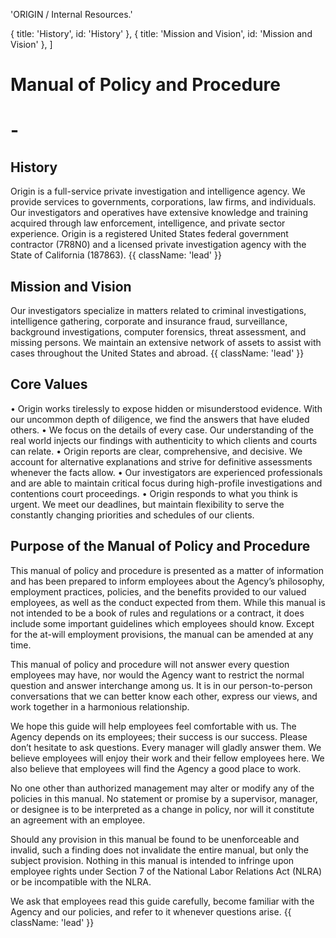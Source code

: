 
  'ORIGIN / Internal Resources.'

  { title: 'History', id: 'History' },
  { title: 'Mission and Vision', id: 'Mission and Vision' },
]

<HeroPattern />

# Manual of Policy and Procedure
# -

## History
Origin is a full-service private investigation and intelligence agency. We provide services to governments, corporations, law firms, and individuals. Our investigators and operatives have extensive knowledge and training acquired through law enforcement, intelligence, and private sector experience. Origin is a registered United States federal government contractor (7R8N0) and a licensed private investigation agency with the State of California (187863). {{ className: 'lead' }}

## Mission and Vision
Our investigators specialize in matters related to criminal investigations, intelligence gathering, corporate and insurance fraud, surveillance, background investigations, computer forensics, threat assessment, and missing persons. We maintain an extensive network of assets to assist with cases throughout the United States and abroad. {{ className: 'lead' }}

## Core Values
•	Origin works tirelessly to expose hidden or misunderstood evidence. With our uncommon depth of diligence, we find the answers that have eluded others.
•	We focus on the details of every case. Our understanding of the real world injects our findings with authenticity to which clients and courts can relate.
•	Origin reports are clear, comprehensive, and decisive. We account for alternative explanations and strive for definitive assessments whenever the facts allow.
•	Our investigators are experienced professionals and are able to maintain critical focus during high-profile investigations and contentions court proceedings.
•	Origin responds to what you think is urgent. We meet our deadlines, but maintain flexibility to serve the constantly changing priorities and schedules of our clients.

## Purpose of the Manual of Policy and Procedure
This manual of policy and procedure is presented as a matter of information and has been prepared to inform employees about the Agency’s philosophy, employment practices, policies, and the benefits provided to our valued employees, as well as the conduct expected from them. While this manual is not intended to be a book of rules and regulations or a contract, it does include some important guidelines which employees should know. Except for the at-will employment provisions, the manual can be amended at any time.

This manual of policy and procedure will not answer every question employees may have, nor would the Agency want to restrict the normal question and answer interchange among us. It is in our person-to-person conversations that we can better know each other, express our views, and work together in a harmonious relationship.
 
We hope this guide will help employees feel comfortable with us. The Agency depends on its employees; their success is our success. Please don’t hesitate to ask questions. Every manager will gladly answer them. We believe employees will enjoy their work and their fellow employees here. We also believe that employees will find the Agency a good place to work.
 
No one other than authorized management may alter or modify any of the policies in this manual. No statement or promise by a supervisor, manager, or designee is to be interpreted as a change in policy, nor will it constitute an agreement with an employee.
 
Should any provision in this manual be found to be unenforceable and invalid, such a finding does not invalidate the entire manual, but only the subject provision. Nothing in this manual is intended to infringe upon employee rights under Section 7 of the National Labor Relations Act (NLRA) or be incompatible with the NLRA.
 
We ask that employees read this guide carefully, become familiar with the Agency and our policies, and refer to it whenever questions arise. {{ className: 'lead' }}
